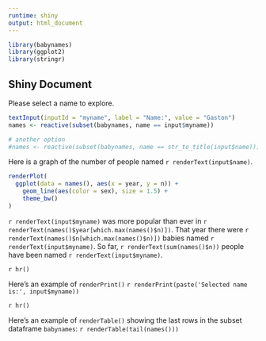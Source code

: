 ```yaml
---
runtime: shiny
output: html_document
---
```


```r
library(babynames)
library(ggplot2)
library(stringr)
```

## Shiny Document

Please select a name to explore.

```r
textInput(inputId = "myname", label = "Name:", value = "Gaston")
names <- reactive(subset(babynames, name == input$myname))

# another option
#names <- reactive(subset(babynames, name == str_to_title(input$name)))
```


Here is a graph of the number of people named `r renderText(input$name)`.

```r
renderPlot(
  ggplot(data = names(), aes(x = year, y = n)) +
    geom_line(aes(color = sex), size = 1.5) + 
    theme_bw()
)
```

`r renderText(input$myname)` was more popular than ever in 
`r renderText(names()$year[which.max(names()$n)])`. 
That year there were `r renderText(names()$n[which.max(names()$n)])` babies named `r renderText(input$myname)`.
So far, `r renderText(sum(names()$n))` people have been named `r renderText(input$myname)`. 

`r hr()`

Here's an example of `renderPrint()`
`r renderPrint(paste('Selected name is:', input$myname))`

`r hr()`

Here's an example of `renderTable()` showing the last rows in the subset dataframe `babynames`:
`r renderTable(tail(names()))`

